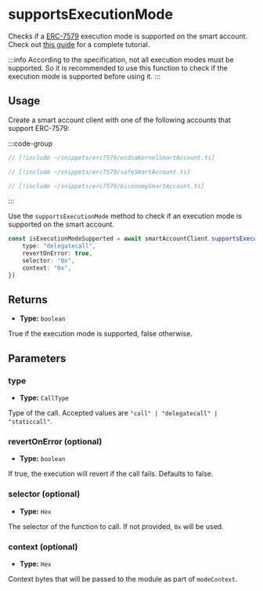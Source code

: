 
<VersionWarning version="0.2" />

# supportsExecutionMode

Checks if a [ERC-7579](https://eips.ethereum.org/EIPS/eip-7579) execution mode is supported on the smart account. Check out [this guide](/permissionless/accounts/use-erc7579-account) for a complete tutorial.

:::info
According to the specification, not all execution modes must be supported. So it is recommended to use this function to check if the execution mode is supported before using it.
:::

## Usage

Create a smart account client with one of the following accounts that support ERC-7579:

:::code-group

```ts [Kernel Account]
// [!include ~/snippets/erc7579/ecdsaKernelSmartAccount.ts]
```

```ts [Safe Account]
// [!include ~/snippets/erc7579/safeSmartAccount.ts]
```

```ts [Nexus Account]
// [!include ~/snippets/erc7579/biconomySmartAccount.ts]
```
:::

Use the `supportsExecutionMode` method to check if an execution mode is supported on the smart account.

```ts
const isExecutionModeSupported = await smartAccountClient.supportsExecutionMode({
	type: "delegatecall",
	revertOnError: true,
	selector: "0x",
	context: "0x",
})
```

## Returns

- **Type:** `boolean`

True if the execution mode is supported, false otherwise.

## Parameters

### type

- **Type:** `CallType`

Type of the call. Accepted values are `"call" | "delegatecall" | "staticcall"`.

### revertOnError (optional)

- **Type:** `boolean`

If true, the execution will revert if the call fails. Defaults to false.

### selector (optional)

- **Type:** `Hex`

The selector of the function to call. If not provided, `0x` will be used.

### context (optional)

- **Type:** `Hex`

Context bytes that will be passed to the module as part of `modeContext`.
